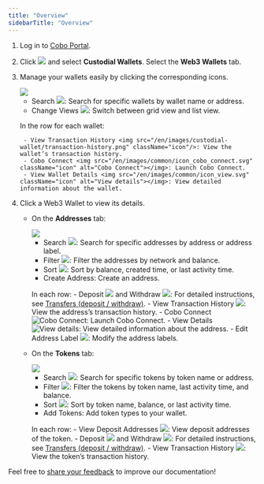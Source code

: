 ```yaml
---
title: "Overview"
sidebarTitle: "Overview"
---
```


1. Log in to [Cobo Portal](https://portal.cobo.com/login).
2. Click <img src="/en/images/custodial-wallet/wallet-icon.svg" className="icon"/> and select **Custodial Wallets**. Select the **Web3 Wallets** tab.
3. Manage your wallets easily by clicking the corresponding icons.

    <img src="/en/images/custodial-wallet/web3/web3-wallet-list.png" className="screenshot_full_screen"/>

    - Search <img src="/en/images/custodial-wallet/search.svg" className="icon"/>: Search for specific wallets by wallet name or address.
    - Change Views <img src="/en/images/mpc-wallet/icon_list.svg" className="icon"></img>: Switch between grid view and list view.

    In the row for each wallet:

        - View Transaction History <img src="/en/images/custodial-wallet/transaction-history.png" className="icon"/>: View the wallet’s transaction history.
        - Cobo Connect <img src="/en/images/common/icon_cobo_connect.svg" className="icon" alt="Cobo Connect"></img>: Launch Cobo Connect.
        - View Wallet Details <img src="/en/images/common/icon_view.svg" className="icon" alt="View details"></img>: View detailed information about the wallet.

4. Click a Web3 Wallet to view its details. 

    - On the **Addresses** tab:

        <img src="/en/images/custodial-wallet/web3/addresses-tab.png" className="screenshot_full_screen"/>

        - Search <img src="/en/images/custodial-wallet/search.svg" className="icon"/>: Search for specific addresses by address or address label.
        - Filter <img src="/en/images/custodial-wallet/filter.png" className="icon"/>: Filter the addresses by network and balance.
        - Sort <img src="/en/images/smart-contract-wallet/button_sort.svg" className="icon"></img>: Sort by balance, created time, or last activity time.
        - Create Address: Create an address.
        
        In each row:
            - Deposit <img src="/en/images/custodial-wallet/deposit-icon.png" className="icon"/> and Withdraw <img src="/en/images/custodial-wallet/withdraw-icon.png" className="icon"/>: For detailed instructions, see [Transfers (deposit / withdraw)](/en/portal/custodial-wallets/web3-wallets/transfers).
            - View Transaction History <img src="/en/images/custodial-wallet/transaction-history.png" className="icon"/>: View the address’s transaction history.
            - Cobo Connect <img src="/en/images/common/icon_cobo_connect.svg" className="icon" alt="Cobo Connect"></img>: Launch Cobo Connect.
            - View Details <img src="/en/images/common/icon_view.svg" className="icon" alt="View details"></img>: View detailed information about the address.
            - Edit Address Label <img src="/en/images/mpc-wallet/icon_edit.svg" className="icon"></img>: Modify the address labels.

    - On the **Tokens** tab:

        <img src="/en/images/custodial-wallet/web3/tokens-tab.png" className="screenshot_full_screen"/>

        - Search <img src="/en/images/custodial-wallet/search.svg" className="icon"/>: Search for specific tokens by token name or address.
        - Filter <img src="/en/images/custodial-wallet/filter.png" className="icon"/>: Filter the tokens by token name, last activity time, and balance.
        - Sort <img src="/en/images/smart-contract-wallet/button_sort.svg" className="icon"></img>: Sort by token name, balance, or last activity time.
        - Add Tokens: Add token types to your wallet.
        
        In each row:
            - View Deposit Addresses <img src="/en/images/custodial-wallet/view-deposit-address.png" className="icon"/>: View deposit addresses of the token.
            - Deposit <img src="/en/images/custodial-wallet/deposit-icon.png" className="icon"/> and Withdraw <img src="/en/images/custodial-wallet/withdraw-icon.png" className="icon"/>: For detailed instructions, see [Transfers (deposit / withdraw)](/en/portal/custodial-wallets/web3-wallets/transfers).
            - View Transaction History <img src="/en/images/custodial-wallet/transaction-history.png" className="icon"/>: View the token’s transaction history.

<Tip>Feel free to [share your feedback](https://forms.zohopublic.com/cobo/form/DocumentFeedbackForm/formperma/QvLOhxJv1_JMsJ-1dleZ8Itb_7rzN-LtgvsDdxosoVI?referrername=manuals) to improve our documentation!</Tip>